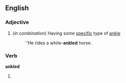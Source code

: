 ==English==

===Adjective===
{{en-adj|-}}
#(''in combination'') Having some [[specific]] type of [[ankle]]
#:''He rides a white-'''ankled''' horse.

===Verb===
'''ankled'''

# {{past of|[[ankle]]}}